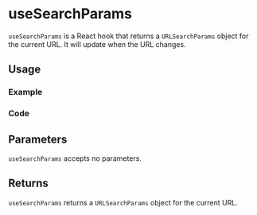 

<Meta of={allStories} />

# useSearchParams

`useSearchParams` is a React hook that returns a `URLSearchParams` object for the current URL. It will update when the URL changes.

## Usage

### Example

<Canvas of={allStories.Usage} />

### Code

<Source of={allStories.Usage} />

## Parameters

`useSearchParams` accepts no parameters.

## Returns

`useSearchParams` returns a `URLSearchParams` object for the current URL.

